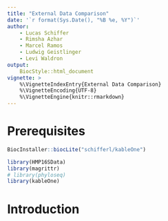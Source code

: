 ```yaml
---
title: "External Data Comparison"
date: '`r format(Sys.Date(), "%B %e, %Y")`'
author:
    - Lucas Schiffer
    - Rimsha Azhar
    - Marcel Ramos
    - Ludwig Geistlinger
    - Levi Waldron
output:
    BiocStyle::html_document
vignette: >
    %\VignetteIndexEntry{External Data Comparison}
    %\VignetteEncoding{UTF-8}
    %\VignetteEngine{knitr::rmarkdown}
---
```


# Prerequisites

```r
BiocInstaller::biocLite("schifferl/kableOne")

library(HMP16SData)
library(magrittr)
# library(phyloseq)
library(kableOne)
```

# Introduction
